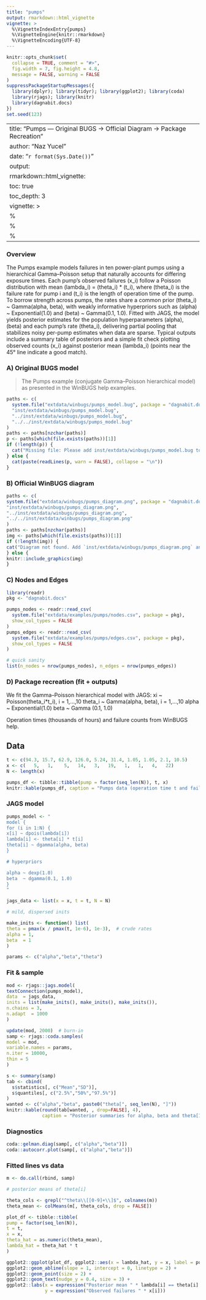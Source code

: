 ```yaml
---
title: "pumps"
output: rmarkdown::html_vignette
vignette: >
  %\VignetteIndexEntry{pumps}
  %\VignetteEngine{knitr::rmarkdown}
  %\VignetteEncoding{UTF-8}
---
```


```r
knitr::opts_chunk$set(
  collapse = TRUE, comment = "#>",
  fig.width = 7, fig.height = 4.8,
  message = FALSE, warning = FALSE
)
suppressPackageStartupMessages({
  library(dplyr); library(tidyr); library(ggplot2); library(coda)
  library(rjags); library(knitr)
  library(dagnabit.docs)
})
set.seed(123)
```

---
title: "Pumps — Original BUGS → Official Diagram → Package Recreation"
author: "Naz Yucel"
date: "`r format(Sys.Date())`"
output:
  rmarkdown::html_vignette:
    toc: true
    toc_depth: 3
vignette: >
  %\VignetteIndexEntry{Pumps — Original BUGS → Official Diagram → Package Recreation}
  %\VignetteEngine{knitr::rmarkdown}
  %\VignetteEncoding{UTF-8}
---

### Overview
The Pumps example models failures in ten power-plant pumps using a hierarchical Gamma–Poisson setup that naturally accounts for differing exposure times. Each pump’s observed failures (x_i) follow a Poisson distribution with mean (lambda_i) = (theta_i) * (t_i), where (theta_i) is the failure rate for pump i and (t_i) is the length of operation time of the pump. To borrow strength across pumps, the rates share a common prior (theta_i) ~ Gamma(alpha, beta), with weakly informative hyperpriors such as (alpha) ~ Exponential(1.0) and (beta) ~ Gamma(0.1, 1.0). Fitted with JAGS, the model yields posterior estimates for the population hyperparameters (alpha), (beta) and each pump's rate (theta_i), delivering partial pooling that stabilizes noisy per-pump estimates when data are sparse. Typical outputs include a summary table of posteriors and a simple fit check plotting observed counts (x_i) against posterior mean (lambda_i) (points near the 45° line indicate a good match).

### A) Original BUGS model

> The Pumps example (conjugate Gamma–Poisson hierarchical model) as presented in the WinBUGS help examples.

```r
paths <- c(
  system.file("extdata/winbugs/pumps_model.bug", package = "dagnabit.docs"),
  "inst/extdata/winbugs/pumps_model.bug",
  "../inst/extdata/winbugs/pumps_model.bug",
  "../../inst/extdata/winbugs/pumps_model.bug"
)
paths <- paths[nzchar(paths)]
p <- paths[which(file.exists(paths))[1]]
if (!length(p)) {
  cat("Missing file: Please add inst/extdata/winbugs/pumps_model.bug to the package and re-knit.\n")
} else {
  cat(paste(readLines(p, warn = FALSE), collapse = "\n"))
}
```

### B) Official WinBUGS diagram

```r
paths <- c(
system.file("extdata/winbugs/pumps_diagram.png", package = "dagnabit.docs"),
"inst/extdata/winbugs/pumps_diagram.png",
"../inst/extdata/winbugs/pumps_diagram.png",
"../../inst/extdata/winbugs/pumps_diagram.png"
)
paths <- paths[nzchar(paths)]
img <- paths[which(file.exists(paths))[1]]
if (!length(img)) {
cat("Diagram not found. Add `inst/extdata/winbugs/pumps_diagram.png` and re-knit.\n")
} else {
knitr::include_graphics(img)
}
```

### C) Nodes and Edges

```r
library(readr)
pkg <- "dagnabit.docs"

pumps_nodes <- readr::read_csv(
  system.file("extdata/examples/pumps/nodes.csv", package = pkg),
  show_col_types = FALSE
)
pumps_edges <- readr::read_csv(
  system.file("extdata/examples/pumps/edges.csv", package = pkg),
  show_col_types = FALSE
)

# quick sanity
list(n_nodes = nrow(pumps_nodes), n_edges = nrow(pumps_edges))
```


### D) Package recreation (fit + outputs)

We fit the Gamma–Poisson hierarchical model with JAGS:
xi ~ Poisson(theta_i*t_i), i = 1,...,10
theta_i ~ Gamma(alpha, beta), i = 1,...,10
alpha ~ Exponential(1.0)
beta ~ Gamma (0.1, 1.0)

Operation times (thousands of hours) and failure counts from WinBUGS help.

## Data
```r

t <- c(94.3, 15.7, 62.9, 126.0, 5.24, 31.4, 1.05, 1.05, 2.1, 10.5)
x <- c(   5,   1,    5,   14,   3,   19,   1,   1,   4,   22)
N <- length(x)

pumps_df <- tibble::tibble(pump = factor(seq_len(N)), t, x)
knitr::kable(pumps_df, caption = "Pumps data (operation time t and failures x).")
```

### JAGS model 

```r
pumps_model <- "
model {
for (i in 1:N) {
x[i] ~ dpois(lambda[i])
lambda[i] <- theta[i] * t[i]
theta[i] ~ dgamma(alpha, beta)
}

# hyperpriors

alpha ~ dexp(1.0)
beta  ~ dgamma(0.1, 1.0)
}
"

jags_data <- list(x = x, t = t, N = N)

# mild, dispersed inits

make_inits <- function() list(
theta = pmax(x / pmax(t, 1e-6), 1e-3),  # crude rates
alpha = 1,
beta  = 1
)

params <- c("alpha","beta","theta")
```

### Fit & sample

```r
mod <- rjags::jags.model(
textConnection(pumps_model),
data  = jags_data,
inits = list(make_inits(), make_inits(), make_inits()),
n.chains = 3,
n.adapt  = 1000
)

update(mod, 2000)  # burn-in
samp <- rjags::coda.samples(
model = mod,
variable.names = params,
n.iter = 10000,
thin = 5
)
```

```r
s <- summary(samp)
tab <- cbind(
  s$statistics[, c("Mean","SD")],
  s$quantiles[, c("2.5%","50%","97.5%")]
)
wanted <- c("alpha","beta", paste0("theta[", seq_len(N), "]"))
knitr::kable(round(tab[wanted, , drop=FALSE], 4),
             caption = "Posterior summaries for alpha, beta and theta[1:N].")
```

### Diagnostics

```r
coda::gelman.diag(samp[, c("alpha","beta")])
coda::autocorr.plot(samp[, c("alpha","beta")])
```

### Fitted lines vs data

```r
m <- do.call(rbind, samp)

# posterior means of theta[i]

theta_cols <- grepl("^theta\\[[0-9]+\\]$", colnames(m))
theta_mean <- colMeans(m[, theta_cols, drop = FALSE])

plot_df <- tibble::tibble(
pump = factor(seq_len(N)),
t = t,
x = x,
theta_hat = as.numeric(theta_mean),
lambda_hat = theta_hat * t
)

ggplot2::ggplot(plot_df, ggplot2::aes(x = lambda_hat, y = x, label = pump)) +
ggplot2::geom_abline(slope = 1, intercept = 0, linetype = 2) +
ggplot2::geom_point(size = 2) +
ggplot2::geom_text(nudge_y = 0.4, size = 3) +
ggplot2::labs(x = expression("Posterior mean " * lambda[i] == theta[i] %.% t[i]),
              y = expression("Observed failures " * x[i]))
```



